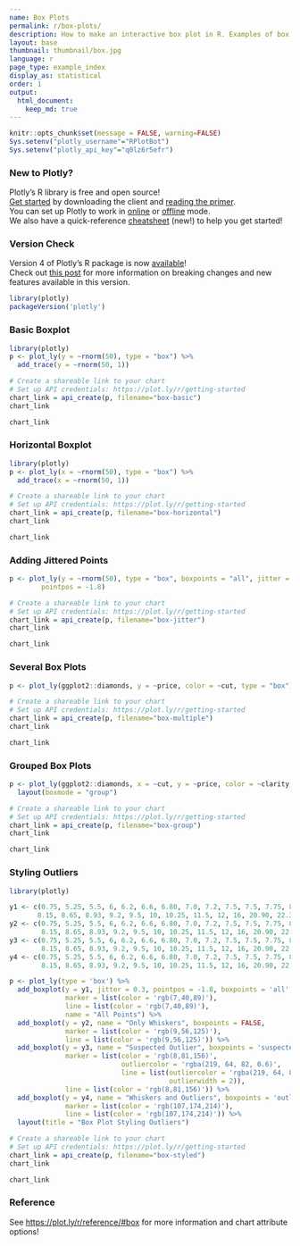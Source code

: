 ```yaml
---
name: Box Plots
permalink: r/box-plots/
description: How to make an interactive box plot in R. Examples of box plots in R that are grouped, colored, and display the underlying data distribution.
layout: base
thumbnail: thumbnail/box.jpg
language: r
page_type: example_index
display_as: statistical
order: 1
output:
  html_document:
    keep_md: true
---
```


```r
knitr::opts_chunk$set(message = FALSE, warning=FALSE)
Sys.setenv("plotly_username"="RPlotBot")
Sys.setenv("plotly_api_key"="q0lz6r5efr")
```
### New to Plotly?

Plotly's R library is free and open source!<br>
[Get started](https://plot.ly/r/getting-started/) by downloading the client and [reading the primer](https://plot.ly/r/getting-started/).<br>
You can set up Plotly to work in [online](https://plot.ly/r/getting-started/#hosting-graphs-in-your-online-plotly-account) or [offline](https://plot.ly/r/offline/) mode.<br>
We also have a quick-reference [cheatsheet](https://images.plot.ly/plotly-documentation/images/r_cheat_sheet.pdf) (new!) to help you get started!

### Version Check

Version 4 of Plotly's R package is now [available](https://plot.ly/r/getting-started/#installation)!<br>
Check out [this post](http://moderndata.plot.ly/upgrading-to-plotly-4-0-and-above/) for more information on breaking changes and new features available in this version.
```r
library(plotly)
packageVersion('plotly')
```

### Basic Boxplot

```r
library(plotly)
p <- plot_ly(y = ~rnorm(50), type = "box") %>%
  add_trace(y = ~rnorm(50, 1))

# Create a shareable link to your chart
# Set up API credentials: https://plot.ly/r/getting-started
chart_link = api_create(p, filename="box-basic")
chart_link
```

```r
chart_link
```

### Horizontal Boxplot

```r
library(plotly)
p <- plot_ly(x = ~rnorm(50), type = "box") %>%
  add_trace(x = ~rnorm(50, 1))

# Create a shareable link to your chart
# Set up API credentials: https://plot.ly/r/getting-started
chart_link = api_create(p, filename="box-horizontal")
chart_link
```

```r
chart_link
```

### Adding Jittered Points

```r
p <- plot_ly(y = ~rnorm(50), type = "box", boxpoints = "all", jitter = 0.3,
        pointpos = -1.8)

# Create a shareable link to your chart
# Set up API credentials: https://plot.ly/r/getting-started
chart_link = api_create(p, filename="box-jitter")
chart_link
```

```r
chart_link
```


### Several Box Plots

```r
p <- plot_ly(ggplot2::diamonds, y = ~price, color = ~cut, type = "box")

# Create a shareable link to your chart
# Set up API credentials: https://plot.ly/r/getting-started
chart_link = api_create(p, filename="box-multiple")
chart_link
```

```r
chart_link
```

### Grouped Box Plots

```r
p <- plot_ly(ggplot2::diamonds, x = ~cut, y = ~price, color = ~clarity, type = "box") %>%
  layout(boxmode = "group")

# Create a shareable link to your chart
# Set up API credentials: https://plot.ly/r/getting-started
chart_link = api_create(p, filename="box-group")
chart_link
```

```r
chart_link
```

### Styling Outliers

```r
library(plotly)

y1 <- c(0.75, 5.25, 5.5, 6, 6.2, 6.6, 6.80, 7.0, 7.2, 7.5, 7.5, 7.75, 8.15,
       8.15, 8.65, 8.93, 9.2, 9.5, 10, 10.25, 11.5, 12, 16, 20.90, 22.3, 23.25)
y2 <- c(0.75, 5.25, 5.5, 6, 6.2, 6.6, 6.80, 7.0, 7.2, 7.5, 7.5, 7.75, 8.15,
        8.15, 8.65, 8.93, 9.2, 9.5, 10, 10.25, 11.5, 12, 16, 20.90, 22.3, 23.25)
y3 <- c(0.75, 5.25, 5.5, 6, 6.2, 6.6, 6.80, 7.0, 7.2, 7.5, 7.5, 7.75, 8.15,
        8.15, 8.65, 8.93, 9.2, 9.5, 10, 10.25, 11.5, 12, 16, 20.90, 22.3, 23.25)
y4 <- c(0.75, 5.25, 5.5, 6, 6.2, 6.6, 6.80, 7.0, 7.2, 7.5, 7.5, 7.75, 8.15,
        8.15, 8.65, 8.93, 9.2, 9.5, 10, 10.25, 11.5, 12, 16, 20.90, 22.3, 23.25)

p <- plot_ly(type = 'box') %>%
  add_boxplot(y = y1, jitter = 0.3, pointpos = -1.8, boxpoints = 'all',
              marker = list(color = 'rgb(7,40,89)'),
              line = list(color = 'rgb(7,40,89)'),
              name = "All Points") %>%
  add_boxplot(y = y2, name = "Only Whiskers", boxpoints = FALSE,
              marker = list(color = 'rgb(9,56,125)'),
              line = list(color = 'rgb(9,56,125)')) %>%
  add_boxplot(y = y3, name = "Suspected Outlier", boxpoints = 'suspectedoutliers',
              marker = list(color = 'rgb(8,81,156)',
                            outliercolor = 'rgba(219, 64, 82, 0.6)',
                            line = list(outliercolor = 'rgba(219, 64, 82, 1.0)',
                                        outlierwidth = 2)),
              line = list(color = 'rgb(8,81,156)')) %>%
  add_boxplot(y = y4, name = "Whiskers and Outliers", boxpoints = 'outliers',
              marker = list(color = 'rgb(107,174,214)'),
              line = list(color = 'rgb(107,174,214)')) %>%
  layout(title = "Box Plot Styling Outliers")

# Create a shareable link to your chart
# Set up API credentials: https://plot.ly/r/getting-started
chart_link = api_create(p, filename="box-styled")
chart_link
```

```r
chart_link
```

### Reference

See [https://plot.ly/r/reference/#box](https://plot.ly/r/reference/#box) for more information and chart attribute options!
